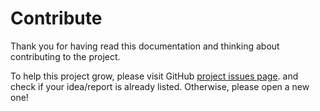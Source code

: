 
<Meta title="Project/Contribute" />

# Contribute

Thank you for having read this documentation and thinking about contributing to the project.

To help this project grow, please visit GitHub [project issues page](https://github.com/borrow-ui/borrow-ui/issues).
and check if your idea/report is already listed. Otherwise, please open a new one!
